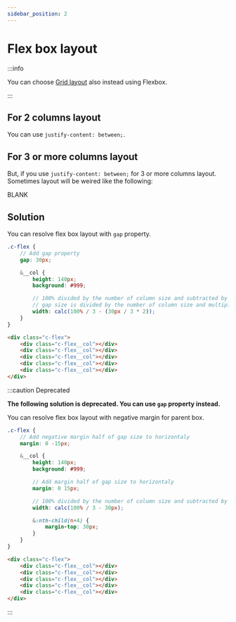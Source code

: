 ```yaml
---
sidebar_position: 2
---
```



# Flex box layout

:::info

You can choose [Grid layout](./grid) also instead using Flexbox.

:::

## For 2 columns layout

You can use `justify-content: between;`.

<div className={styles.flexbetween}>
    <div className={styles.flexbetween__item}></div>
    <div className={styles.flexbetween__item}></div>
</div>

## For 3 or more columns layout

But, if you use `justify-content: between;` for 3 or more columns layout. Sometimes layout will be weired like the following:

<div className={styles.flexbetween}>
    <div className={`${styles.flexbetween__item} ${styles['is-3-column']}`}></div>
    <div className={`${styles.flexbetween__item} ${styles['is-3-column']}`}></div>
    <div className={`${styles.flexbetween__item} ${styles['is-3-column']}`}></div>
    <div className={`${styles.flexbetween__item} ${styles['is-3-column']}`}></div>
    <div className={`${styles.flexbetween__item} ${styles['is-3-column']} ${styles['is-blank']}`}>BLANK</div>
    <div className={`${styles.flexbetween__item} ${styles['is-3-column']}`}></div>
</div>

## Solution

You can resolve flex box layout with `gap` property.

<div className={styles['flex-gap']}>
    <div className={styles['flex-gap__item']}></div>
    <div className={styles['flex-gap__item']}></div>
    <div className={styles['flex-gap__item']}></div>
    <div className={styles['flex-gap__item']}></div>
    <div className={styles['flex-gap__item']}></div>
</div>

<Tabs>
<TabItem value="scss" label="SCSS">

```scss
.c-flex {
    // Add gap property
    gap: 30px;

    &__col {
        height: 140px;
        background: #999;

        // 100% divided by the number of column size and subtracted by gap size
        // gap size is divided by the number of column size and multiplied by column size minus 1
        width: calc(100% / 3 - (30px / 3 * 2));
    }
}
```

</TabItem>
<TabItem value="html" label="HTML">

```html
<div class="c-flex">
    <div class="c-flex__col"></div>
    <div class="c-flex__col"></div>
    <div class="c-flex__col"></div>
    <div class="c-flex__col"></div>
    <div class="c-flex__col"></div>
</div>
```

</TabItem>
</Tabs>

:::caution Deprecated

**The following solution is deprecated. You can use `gap` property instead.**

You can resolve flex box layout with negative margin for parent box.

<div className={styles.flex}>
    <div className={styles.flex__item}></div>
    <div className={styles.flex__item}></div>
    <div className={styles.flex__item}></div>
    <div className={styles.flex__item}></div>
    <div className={styles.flex__item}></div>
</div>

<Tabs>
<TabItem value="scss" label="SCSS">

```scss
.c-flex {
    // Add negative margin half of gap size to horizontaly
    margin: 0 -15px;

    &__col {
        height: 140px;
        background: #999;

        // Add margin half of gap size to horizontaly
        margin: 0 15px;

        // 100% divided by the number of column size and subtracted by gap size
        width: calc(100% / 3 - 30px);

        &:nth-child(n+4) {
            margin-top: 30px;
        }
    }
}
```

</TabItem>
<TabItem value="html" label="HTML">

```html
<div class="c-flex">
    <div class="c-flex__col"></div>
    <div class="c-flex__col"></div>
    <div class="c-flex__col"></div>
    <div class="c-flex__col"></div>
    <div class="c-flex__col"></div>
</div>
```

</TabItem>
</Tabs>

:::
